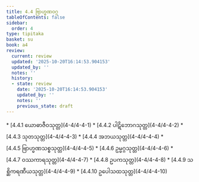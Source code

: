 ```yaml
---
title: 4.4 ဗြာဟ္မဏဝဂ္ဂ
tableOfContents: false
sidebar:
  order: 4
type: tipitaka
basket: su
book: a4
review:
  current: review
  updated: '2025-10-20T16:14:53.904153'
  updated_by: ''
  notes: ''
  history:
  - state: review
    date: '2025-10-20T16:14:53.904153'
    updated_by: ''
    notes: ''
    previous_state: draft
---
```



<DynamicBreadcrumb />


<ReviewStatus review={frontmatter.review} showDetails={true} />

<HypothesisAnnotation frontmatter={frontmatter} />



<TableOfContents book="a4" section="4.4">
* [4.4.1 ယောဓာဇီဝသုတ္တ](4-4/4-4-1)
* [4.4.2 ပါဋိဘောဂသုတ္တ](4-4/4-4-2)
* [4.4.3 သုတသုတ္တ](4-4/4-4-3)
* [4.4.4 အဘယသုတ္တ](4-4/4-4-4)
* [4.4.5 ဗြာဟ္မဏသစ္စသုတ္တ](4-4/4-4-5)
* [4.4.6 ဥမ္မဂ္ဂသုတ္တ](4-4/4-4-6)
* [4.4.7 ဝဿကာရသုတ္တ](4-4/4-4-7)
* [4.4.8 ဥပကသုတ္တ](4-4/4-4-8)
* [4.4.9 သစ္ဆိကရဏီယသုတ္တ](4-4/4-4-9)
* [4.4.10 ဥပေါသထသုတ္တ](4-4/4-4-10)
</TableOfContents>
